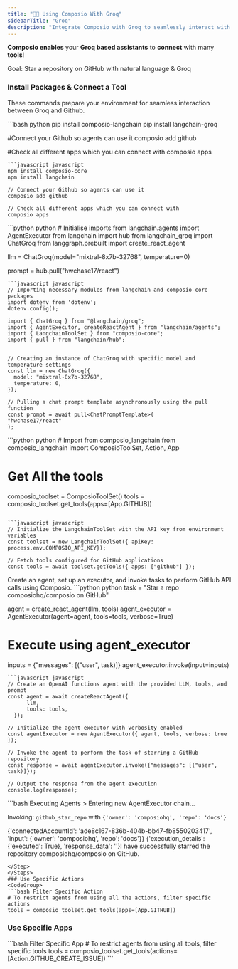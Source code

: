 ```yaml
---
title: "🦜🔗 Using Composio With Groq"
sidebarTitle: "Groq"
description: "Integrate Composio with Groq to seamlessly interact with external apps"
---
```


**Composio enables** your **Groq based assistants** to **connect** with many **tools**!

<Tip>
  Goal: Star a repository on GitHub with natural language & Groq
</Tip>

### Install Packages & Connect a Tool

These commands prepare your environment for seamless interaction between Groq and Github.
  
<CodeGroup> 
  ```bash python 
  pip install composio-langchain
  pip install langchain-groq

  #Connect your Github so agents can use it
  composio add github

  #Check all different apps which you can connect with
  composio apps
  ```
  ```javascript javascript
  npm install composio-core
  npm install langchain

  // Connect your Github so agents can use it
  composio add github

  // Check all different apps which you can connect with
  composio apps
  ```
</CodeGroup>

<Steps>
<Step title="Import Base Packages">
<CodeGroup>
  ```python python 
  # Initialise imports
  from langchain.agents import AgentExecutor
  from langchain import hub
  from langchain_groq import ChatGroq
  from langgraph.prebuilt import create_react_agent

  llm = ChatGroq(model="mixtral-8x7b-32768", temperature=0)

  prompt = hub.pull("hwchase17/react")
  ```
  ```javascript javascript
  // Importing necessary modules from langchain and composio-core packages
  import dotenv from 'dotenv';
  dotenv.config();

  import { ChatGroq } from "@langchain/groq";
  import { AgentExecutor, createReactAgent } from "langchain/agents";
  import { LangchainToolSet } from "composio-core";
  import { pull } from "langchain/hub";
  

  // Creating an instance of ChatGroq with specific model and temperature settings
  const llm = new ChatGroq({
    model: "mixtral-8x7b-32768",
    temperature: 0,
  });

  // Pulling a chat prompt template asynchronously using the pull function
  const prompt = await pull<ChatPromptTemplate>(
  "hwchase17/react"
  );
  ```
</CodeGroup>
</Step>
<Step title="Fetch all Github Langchain Tools via Composio">
<CodeGroup>
  ```python python 
  # Import from composio_langchain
  from composio_langchain import ComposioToolSet, Action, App

  # Get All the tools

  composio_toolset = ComposioToolSet()
  tools = composio_toolset.get_tools(apps=[App.GITHUB])
  ```

  ```javascript javascript
  // Initialize the LangchainToolSet with the API key from environment variables
  const toolset = new LangchainToolSet({ apiKey: process.env.COMPOSIO_API_KEY});
  
  // Fetch tools configured for GitHub applications
  const tools = await toolset.getTools({ apps: ["github"] });
  ```
</CodeGroup>
</Step>
<Step title="Execute the Agent">
Create an agent, set up an executor, and invoke tasks to perform GitHub API calls using Composio.
<CodeGroup>
  ```python python
  task = "Star a repo composiohq/composio on GitHub"

  agent = create_react_agent(llm, tools)
  agent_executor = AgentExecutor(agent=agent, tools=tools, verbose=True)

  # Execute using agent_executor
  inputs = {"messages": [("user",  task)]}
  agent_executor.invoke(input=inputs)
  ```
  ```javascript javascript
  // Create an OpenAI functions agent with the provided LLM, tools, and prompt
  const agent = await createReactAgent({
        llm,
        tools: tools,
    });

  // Initialize the agent executor with verbosity enabled
  const agentExecutor = new AgentExecutor({ agent, tools, verbose: true });

  // Invoke the agent to perform the task of starring a GitHub repository
  const response = await agentExecutor.invoke({"messages": [("user",  task)]});

  // Output the response from the agent execution
  console.log(response);
  ```
</CodeGroup>
</Step>
<Step title="Check Response">
  ```bash Executing Agents
  > Entering new AgentExecutor chain...

  Invoking: `github_star_repo` with `{'owner': 'composiohq', 'repo': 'docs'}`

  {'connectedAccountId': 'ade8c167-836b-404b-bb47-fb8550203417', 'input': {'owner': 'composiohq', 'repo': 'docs'}}
  {'execution_details': {'executed': True}, 'response_data': ''}I have successfully starred the repository composiohq/composio on GitHub.

  ```
</Step>
</Steps>
### Use Specific Actions
<CodeGroup>
  ```bash Filter Specific Action
  # To restrict agents from using all the actions, filter specific actions
  tools = composio_toolset.get_tools(apps=[App.GITHUB])
  ```
</CodeGroup>

### Use Specific Apps

<CodeGroup>
  ```bash Filter Specific App 
  # To restrict agents from using all tools, filter specific tools 
  tools = composio_toolset.get_tools(actions=[Action.GITHUB_CREATE_ISSUE]) 
  ```
</CodeGroup>